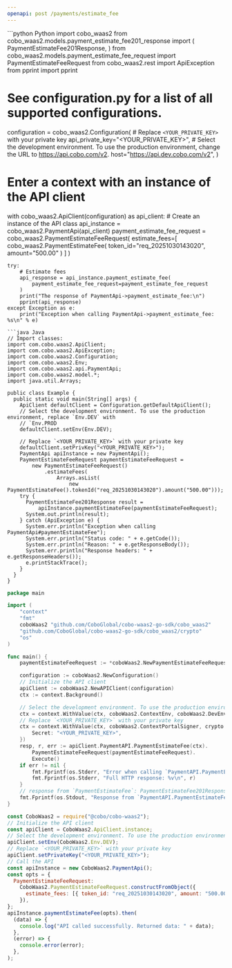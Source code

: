 ```yaml
---
openapi: post /payments/estimate_fee
---
```


<RequestExample>
```python Python
import cobo_waas2
from cobo_waas2.models.payment_estimate_fee201_response import (
    PaymentEstimateFee201Response,
)
from cobo_waas2.models.payment_estimate_fee_request import PaymentEstimateFeeRequest
from cobo_waas2.rest import ApiException
from pprint import pprint

# See configuration.py for a list of all supported configurations.
configuration = cobo_waas2.Configuration(
    # Replace `<YOUR_PRIVATE_KEY>` with your private key
    api_private_key="<YOUR_PRIVATE_KEY>",
    # Select the development environment. To use the production environment, change the URL to https://api.cobo.com/v2.
    host="https://api.dev.cobo.com/v2",
)
# Enter a context with an instance of the API client
with cobo_waas2.ApiClient(configuration) as api_client:
    # Create an instance of the API class
    api_instance = cobo_waas2.PaymentApi(api_client)
    payment_estimate_fee_request = cobo_waas2.PaymentEstimateFeeRequest(
        estimate_fees=[
            cobo_waas2.PaymentEstimateFee(
                token_id="req_20251030143020", amount="500.00"
            )
        ]
    )

    try:
        # Estimate fees
        api_response = api_instance.payment_estimate_fee(
            payment_estimate_fee_request=payment_estimate_fee_request
        )
        print("The response of PaymentApi->payment_estimate_fee:\n")
        pprint(api_response)
    except Exception as e:
        print("Exception when calling PaymentApi->payment_estimate_fee: %s\n" % e)

```
```java Java
// Import classes:
import com.cobo.waas2.ApiClient;
import com.cobo.waas2.ApiException;
import com.cobo.waas2.Configuration;
import com.cobo.waas2.Env;
import com.cobo.waas2.api.PaymentApi;
import com.cobo.waas2.model.*;
import java.util.Arrays;

public class Example {
  public static void main(String[] args) {
    ApiClient defaultClient = Configuration.getDefaultApiClient();
    // Select the development environment. To use the production environment, replace `Env.DEV` with
    // `Env.PROD
    defaultClient.setEnv(Env.DEV);

    // Replace `<YOUR_PRIVATE_KEY>` with your private key
    defaultClient.setPrivKey("<YOUR_PRIVATE_KEY>");
    PaymentApi apiInstance = new PaymentApi();
    PaymentEstimateFeeRequest paymentEstimateFeeRequest =
        new PaymentEstimateFeeRequest()
            .estimateFees(
                Arrays.asList(
                    new PaymentEstimateFee().tokenId("req_20251030143020").amount("500.00")));
    try {
      PaymentEstimateFee201Response result =
          apiInstance.paymentEstimateFee(paymentEstimateFeeRequest);
      System.out.println(result);
    } catch (ApiException e) {
      System.err.println("Exception when calling PaymentApi#paymentEstimateFee");
      System.err.println("Status code: " + e.getCode());
      System.err.println("Reason: " + e.getResponseBody());
      System.err.println("Response headers: " + e.getResponseHeaders());
      e.printStackTrace();
    }
  }
}

```
```go Go
package main

import (
	"context"
	"fmt"
	coboWaas2 "github.com/CoboGlobal/cobo-waas2-go-sdk/cobo_waas2"
	"github.com/CoboGlobal/cobo-waas2-go-sdk/cobo_waas2/crypto"
	"os"
)

func main() {
	paymentEstimateFeeRequest := *coboWaas2.NewPaymentEstimateFeeRequest([]coboWaas2.PaymentEstimateFee{*coboWaas2.NewPaymentEstimateFee("TokenId_example", "500.00")})

	configuration := coboWaas2.NewConfiguration()
	// Initialize the API client
	apiClient := coboWaas2.NewAPIClient(configuration)
	ctx := context.Background()

	// Select the development environment. To use the production environment, replace coboWaas2.DevEnv with coboWaas2.ProdEnv
	ctx = context.WithValue(ctx, coboWaas2.ContextEnv, coboWaas2.DevEnv)
	// Replace `<YOUR_PRIVATE_KEY>` with your private key
	ctx = context.WithValue(ctx, coboWaas2.ContextPortalSigner, crypto.Ed25519Signer{
		Secret: "<YOUR_PRIVATE_KEY>",
	})
	resp, r, err := apiClient.PaymentAPI.PaymentEstimateFee(ctx).
		PaymentEstimateFeeRequest(paymentEstimateFeeRequest).
		Execute()
	if err != nil {
		fmt.Fprintf(os.Stderr, "Error when calling `PaymentAPI.PaymentEstimateFee``: %v\n", err)
		fmt.Fprintf(os.Stderr, "Full HTTP response: %v\n", r)
	}
	// response from `PaymentEstimateFee`: PaymentEstimateFee201Response
	fmt.Fprintf(os.Stdout, "Response from `PaymentAPI.PaymentEstimateFee`: %v\n", resp)
}

```
```javascript JavaScript
const CoboWaas2 = require("@cobo/cobo-waas2");
// Initialize the API client
const apiClient = CoboWaas2.ApiClient.instance;
// Select the development environment. To use the production environment, replace `Env.DEV` with `Env.PROD`
apiClient.setEnv(CoboWaas2.Env.DEV);
// Replace `<YOUR_PRIVATE_KEY>` with your private key
apiClient.setPrivateKey("<YOUR_PRIVATE_KEY>");
// Call the API
const apiInstance = new CoboWaas2.PaymentApi();
const opts = {
  PaymentEstimateFeeRequest:
    CoboWaas2.PaymentEstimateFeeRequest.constructFromObject({
      estimate_fees: [{ token_id: "req_20251030143020", amount: "500.00" }],
    }),
};
apiInstance.paymentEstimateFee(opts).then(
  (data) => {
    console.log("API called successfully. Returned data: " + data);
  },
  (error) => {
    console.error(error);
  },
);

```
</RequestExample>
